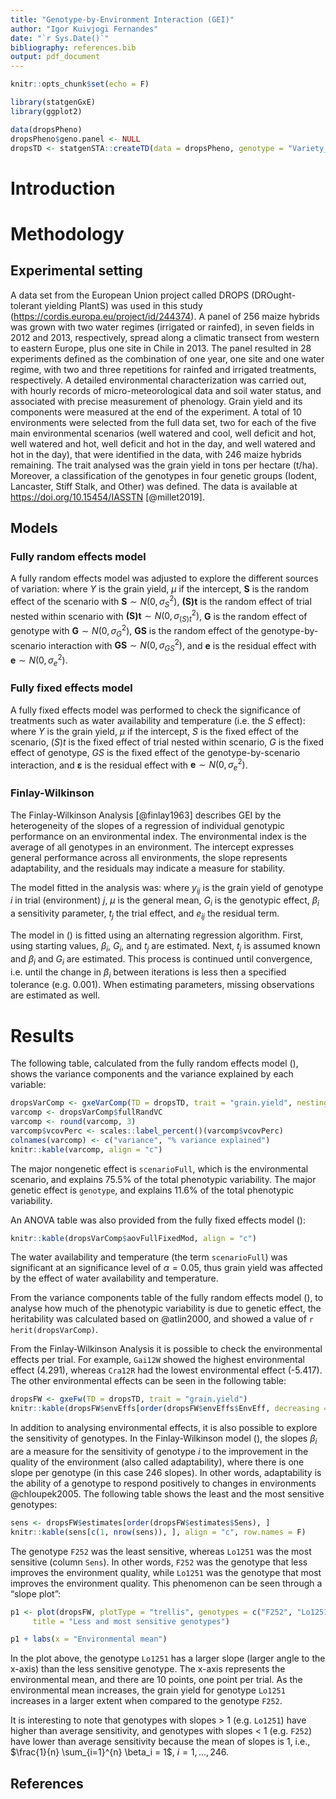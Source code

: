 ```yaml
---
title: "Genotype-by-Environment Interaction (GEI)"
author: "Igor Kuivjogi Fernandes"
date: "`r Sys.Date()`"
bibliography: references.bib
output: pdf_document
---
```


```r
knitr::opts_chunk$set(echo = F)

library(statgenGxE)
library(ggplot2)

data(dropsPheno)
dropsPheno$geno.panel <- NULL
dropsTD <- statgenSTA::createTD(data = dropsPheno, genotype = "Variety_ID", trial = "Experiment")
```

# Introduction

# Methodology

## Experimental setting   
A data set from the European Union project called DROPS (DROught-tolerant yielding PlantS) was used in this study (<https://cordis.europa.eu/project/id/244374>). A panel of 256 maize hybrids was grown with two water regimes (irrigated or rainfed), in seven fields in 2012 and 2013, respectively, spread along a climatic transect from western to eastern Europe, plus one site in Chile in 2013. The panel resulted in 28 experiments defined as the combination of one year, one site and one water regime, with two and three repetitions for rainfed and irrigated treatments, respectively. A detailed environmental characterization was carried out, with hourly records of micro-meteorological data and soil water status, and associated with precise measurement of phenology. Grain yield and its components were measured at the end of the experiment. A total of 10 environments were selected from the full data set, two for each of the five main environmental scenarios (well watered and cool, well deficit and hot, well watered and hot, well deficit and hot in the day, and well watered and hot in the day), that were identified in the data, with 246 maize hybrids remaining. The trait analysed was the grain yield in tons per hectare (t/ha). Moreover, a classification of the genotypes in four genetic groups (Iodent, Lancaster, Stiff Stalk, and Other) was defined. The data is available at <https://doi.org/10.15454/IASSTN> [@millet2019].

## Models
<!-- ### Mixed effects model -->
<!-- grain.yield ~ scenarioFull + scenarioFull:trial + (1 | genotype) + (1 | genotype:scenarioFull) -->
<!-- Multi-environment trial (MET) model was adjusted as follows: -->
<!-- \begin{align} \label{mod1} -->
<!--   y = \mu + S + (S)t + \mathbf{G} + \mathbf{GS} + \mathbf{\varepsilon} -->
<!-- \end{align} -->
<!-- where $Y$ is the grain yield, $\mu$ if the intercept, $S$ is the fixed effect of the scenario, $(S)t$ is the fixed effect of trial nested within scenario, $\mathbf{G}$ is the random effect of genotype, $\mathbf{GS}$ is the random effect of the genotype-by-scenario interaction, and $\mathbf{\varepsilon}$ is the residual effect. -->


### Fully random effects model
<!-- grain.yield ~ (1 | scenarioFull) + (1 | scenarioFull:trial) + (1 | genotype) + (1 | genotype:scenarioFull) -->
A fully random effects model was adjusted to explore the different sources of variation:
\begin{align} \label{randomeffects}
  y = \mu + \mathbf{S} + \mathbf{(S)t} + \mathbf{G} + \mathbf{GS} + \mathbf{e}
\end{align}
where $Y$ is the grain yield, $\mu$ if the intercept, $\mathbf{S}$ is the random effect of the scenario with $\mathbf{S} \sim N(0, \sigma^2_S)$, $\mathbf{(S)t}$ is the random effect of trial nested within scenario with $\mathbf{(S)t} \sim N(0, \sigma^2_{(S)t})$, $\mathbf{G}$ is the random effect of genotype with $\mathbf{G} \sim N(0, \sigma^2_G)$, $\mathbf{GS}$ is the random effect of the genotype-by-scenario interaction with $\mathbf{GS} \sim N(0, \sigma^2_{GS})$, and $\mathbf{e}$ is the residual effect with $\mathbf{e} \sim N(0, \sigma^2_e)$.


### Fully fixed effects model
<!-- grain.yield ~ scenarioFull + scenarioFull:trial + genotype + genotype:scenarioFull -->
A fully fixed effects model was performed to check the significance of treatments such as water availability and temperature (i.e. the $S$ effect):
\begin{align} \label{fixedeffects}
  y = \mu + S + (S)t + G + GS + e
\end{align}
where $Y$ is the grain yield, $\mu$ if the intercept, $S$ is the fixed effect of the scenario, $(S)t$ is the fixed effect of trial nested within scenario, $G$ is the fixed effect of genotype, $GS$ is the fixed effect of the genotype-by-scenario interaction, and $\mathbf{\varepsilon}$ is the residual effect with $\mathbf{e} \sim N(0, \sigma^2_e)$.


### Finlay-Wilkinson
The Finlay-Wilkinson Analysis [@finlay1963] describes GEI by the heterogeneity of the slopes of a regression of individual genotypic performance on an environmental index. The environmental index is the average of all genotypes in an environment. The intercept expresses general performance across all environments, the slope represents adaptability, and the residuals may indicate a measure for stability.

The model fitted in the analysis was:
\begin{align} \label{finlay}
  y_{ij} = \mu + G_i + \beta_i t_j + e_{ij}
\end{align}
where $y_{ij}$ is the grain yield of genotype $i$ in trial (environment) $j$, $\mu$ is the general mean, $G_i$ is the genotypic effect, $\beta_i$ a sensitivity parameter, $t_j$ the trial effect, and $e_{ij}$ the residual term.

The model in (\ref{finlay}) is fitted using an alternating regression algorithm. First, using starting values, $\beta_i$, $G_i$, and $t_j$ are estimated. Next, $t_j$ is assumed known and $\beta_i$ and $G_i$ are estimated. This process is continued until convergence, i.e. until the change in $\beta_i$ between iterations is less then a specified tolerance (e.g. 0.001). When estimating parameters, missing observations are estimated as well.

# Results

<!-- question 3: How much of the variance is explained by each variable? -->
The following table, calculated from the fully random effects model (\ref{randomeffects}), shows the variance components and the variance explained by each variable:
```r
dropsVarComp <- gxeVarComp(TD = dropsTD, trait = "grain.yield", nestingFactor = "scenarioFull")
varcomp <- dropsVarComp$fullRandVC
varcomp <- round(varcomp, 3)
varcomp$vcovPerc <- scales::label_percent()(varcomp$vcovPerc)
colnames(varcomp) <- c("variance", "% variance explained")
knitr::kable(varcomp, align = "c")
```

<!-- question 1: What are the major genetic and nongenetic factors that are affecting the phenotypic variance? -->
The major nongenetic effect is `scenarioFull`, which is the environmental scenario, and explains 75.5% of the total phenotypic variability. The major genetic effect is `genotype`, and explains 11.6% of the total phenotypic variability.

An ANOVA table was also provided from the fully fixed effects model (\ref{fixedeffects}):   
```r
knitr::kable(dropsVarComp$aovFullFixedMod, align = "c")
```

<!-- question 2: What is the effect of water availability and temperature on the variation of grain yield? -->
The water availability and temperature (the term `scenarioFull`) was significant at an significance level of $\alpha = 0.05$, thus grain yield was affected by the effect of water availability and temperature.

<!-- question 4: What is the heritability of grain yield in this study? -->
From the variance components table of the fully random effects model (\ref{randomeffects}), to analyse how much of the phenotypic variability is due to genetic effect, the heritability was calculated based on @atlin2000, and showed a value of `r herit(dropsVarComp)`.

<!-- question 5: Which environments have the highest and lowest environmental effects? -->
From the Finlay-Wilkinson Analysis it is possible to check the environmental effects per trial. For example, `Gai12W` showed the highest environmental effect (4.291), whereas `Cra12R` had the lowest environmental effect (-5.417). The other environmental effects can be seen in the following table: 
```r
dropsFW <- gxeFw(TD = dropsTD, trait = "grain.yield")
knitr::kable(dropsFW$envEffs[order(dropsFW$envEffs$EnvEff, decreasing = T), ], align = "c", row.names = F)
```

<!-- question 6: Which genotypes are the most sensitive and what does this metric represent? Include a plot comparing the genotype with the highest and lowest sensitivity. -->
In addition to analysing environmental effects, it is also possible to explore the sensitivity of genotypes. In the Finlay-Wilkinson model (\ref{finlay}), the slopes $\beta_i$ are a measure for the sensitivity of genotype $i$ to the improvement in the quality of the environment (also called adaptability), where there is one slope per genotype (in this case 246 slopes). In other words, adaptability is the ability of a genotype to respond positively to changes in environments @chloupek2005. The following table shows the least and the most sensitive genotypes:
```r
sens <- dropsFW$estimates[order(dropsFW$estimates$Sens), ]
knitr::kable(sens[c(1, nrow(sens)), ], align = "c", row.names = F)
```
The genotype `F252` was the least sensitive, whereas `Lo1251` was the most sensitive (column `Sens`). In other words, `F252` was the genotype that less improves the environment quality, while `Lo1251` was the genotype that most improves the environment quality. This phenomenon can be seen through a "slope plot":  

```r
p1 <- plot(dropsFW, plotType = "trellis", genotypes = c("F252", "Lo1251"),
     title = "Less and most sensitive genotypes")
```

```r
p1 + labs(x = "Environmental mean") 
```

In the plot above, the genotype `Lo1251` has a larger slope (larger angle to the x-axis) than the less sensitive genotype. The x-axis represents the environmental mean, and there are 10 points, one point per trial. As the environmental mean increases, the grain yield for genotype `Lo1251` increases in a larger extent when compared to the genotype `F252`. 

It is interesting to note that genotypes with slopes > 1 (e.g. `Lo1251`) have higher than average sensitivity, and genotypes with slopes < 1 (e.g. `F252`) have lower than average sensitivity because the mean of slopes is 1, i.e., $\frac{1}{n} \sum_{i=1}^{n} \beta_i = 1$, $i = 1, ..., 246$.

## References
